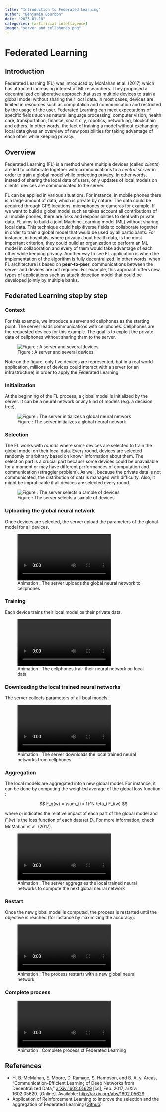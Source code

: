 ```yaml
---
title: "Introduction to Federated Learning"
author: "Benjamin Bourbon"
date: "2023-01-18"
categories: [artificial intelligence]
image: "server_and_cellphones.png"
---
```


# Federated Learning

## Introduction
Federated Learning (FL) was introduced by McMahan et al. (2017) which has attracted increasing interest of ML researchers.
They proposed a decentralized collaborative approach that uses multiple devices to train a global model without sharing their local data.
In most cases, devices are limited in resources such as computation and communication and restricted by the usage of the user.
Federated Learning can meet expectations of specific fields such as natural language processing, computer vision, health care, transportation, finance, smart city, robotics, networking, blockchain and others.
In other words, the fact of training a model without exchanging local data gives an overview of new possibilities for taking advantage of each other while keeping privacy.

## Overview

Federated Learning (FL) is a method where multiple devices (called *clients*) are led to collaborate together with communications to a *central server* in order to train a global model while protecting privacy.
In other words, instead of sharing the local data of users, only updates of local models on clients' devices are communicated to the server.

FL can be applied in various situations.
For instance, in mobile phones there is a large amount of data, which is private by nature.
The data could be acquired through GPS locations, microphones or cameras for example.
If we want to build a global model such as takes account all contributions of all mobile phones, there are risks and responsibilities to deal with private data.
FL aims to build a joint Machine Learning model (ML) without sharing local data.
This technique could help diverse fields to collaborate together in order to train a global model that would be used by all participants.
For instance, in hospitals, where privacy about health data, is the most important criterion, they could build an organization to perform an ML model in collaboration and every of them would take advantage of each other while keeping privacy.
Another way to see FL application is when the implementation of the algorithm is fully decentralized.
In other words, when FL architecture is based on **peer-to-peer**, communications between the server and devices are not required.
For example, this approach offers new types of applications such as attack detection model that could be developed jointly by multiple banks.

## Federated Learning step by step

### Context

For this example, we introduce a server and cellphones as the starting point. 
The server leads communications with cellphones.
Cellphones are the requested devices for this example.
The goal is to exploit the private data of cellphones without sharing them to the server.

![Figure : A server and several devices](server_and_cellphones.png)

Note on the figure, only five devices are represented, but in a real world application, millions of devices could interact with a server (or an infrastructure) in order to apply the Federated Learning.

### Initialization

At the beginning of the FL process, a global model is initialized by the server.
It can be a neural network or any kind of models (e.g. a decision tree).

![Figure : The server initializes a global neural network](server_as_nn.png)

### Selection

The FL works with *rounds* where some devices are selected to train the global model on their local data.
Every round, devices are selected randomly or arbitrary based on known information about them.
The selection part is a crucial part because some devices could be unavailable for a moment or may have different performances of computation and communication (straggler problem).
As well, because the private data is not communicated, the distribution of data is managed with difficulty.
Also, it might be impraticable if all devices are selected every round.

![Figure : The server selects a sample of devices](selection.png)

### Uploading the global neural network

Once devices are selected, the server upload the parameters of the global model for all devices.

![Animation : The server uploads the global neural network to cellphones](UploadToCellphones.mp4)

### Training

Each device trains their local model on their private data.

![Animation : The cellphones train their neural network on local data](Training.mp4)

### Downloading the local trained neural networks

The server collects parameters of all local models.

![Animation : The server downloads the local trained neural networks from cellphones](DownloadToServer.mp4)

### Aggregation

The local models are aggregated into a new global model.
For instance, it can be done by computing the weighted average of the global loss function :

$$
F_g(w) = \sum_{i = 1}^N \eta_i F_i(w)
$$

where $\eta_i$ indicates the relative impact of each part of the global model and $F_i(w)$ is the loss function of each dataset $D_i$.
For more information, check McMahan et al. (2017).

![Animation : The server aggregates the local trained neural networks to compute the next global neural network](Aggregation.mp4)

### Restart

Once the new global model is computed, the process is restarted until the objective is reached (for instance by maximizing the accuracy).

![Animation : The process restarts with a new global neural network](Restart.mp4)

### Complete process

![Animation : Complete process of Federated Learning](CompleteTraining.mp4)

## References

- H. B. McMahan, E. Moore, D. Ramage, S. Hampson, and B. A. y. Arcas, “Communication-Efficient Learning of Deep Networks from Decentralized Data,” [arXiv:1602.05629](http://arxiv.org/abs/1602.05629) [cs], Feb. 2017, arXiv: 1602.05629. [Online]. Available: [http://arxiv.org/abs/1602.05629](http://arxiv.org/abs/1602.05629) 
- Application of Reinforcement Learning to improve the selection and the aggregation of Federated Learning ([Github](https://github.com/bourbonut/reinforcedFL))
